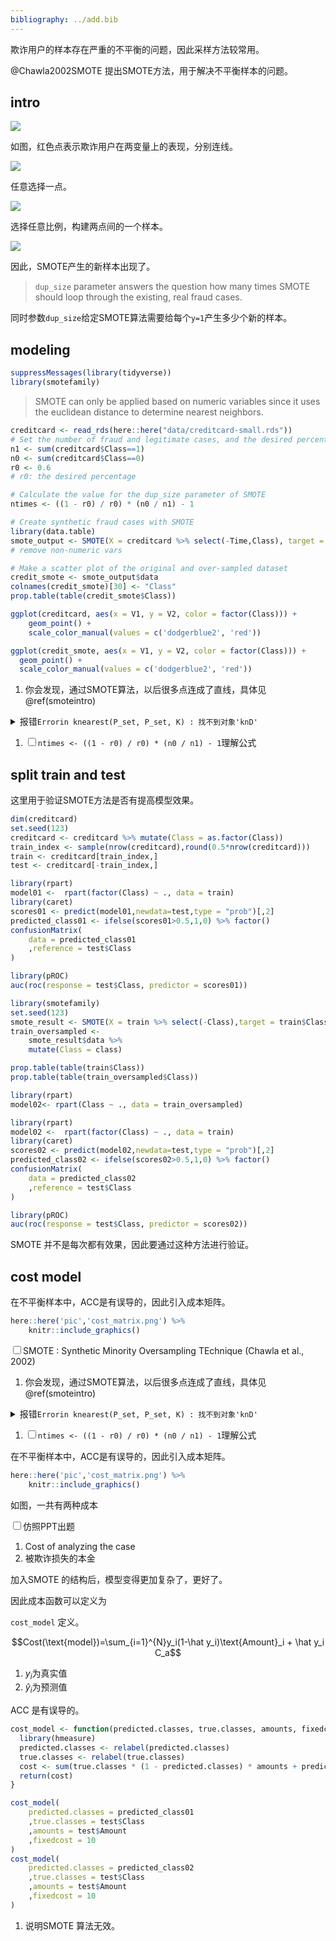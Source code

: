 ```yaml
---
bibliography: ../add.bib
---
```


欺诈用户的样本存在严重的不平衡的问题，因此采样方法较常用。

@Chawla2002SMOTE 提出SMOTE方法，用于解决不平衡样本的问题。

## intro {#smoteintro}

![](../pic/smote_step1.png)

如图，红色点表示欺诈用户在两变量上的表现，分别连线。

![](../pic/smote_step2.png)

任意选择一点。

![](../pic/synthetic_case_3.png)

选择任意比例，构建两点间的一个样本。

![](../pic/smote_step3.png)

因此，SMOTE产生的新样本出现了。

>
`dup_size` parameter answers the question how many times SMOTE should loop through the existing, real fraud cases.

同时参数`dup_size`给定SMOTE算法需要给每个`y=1`产生多少个新的样本。

## modeling

```r
suppressMessages(library(tidyverse))
library(smotefamily)
```

>
SMOTE can only be applied based on numeric variables since it uses the euclidean distance to determine nearest neighbors.

```r
creditcard <- read_rds(here::here("data/creditcard-small.rds"))
# Set the number of fraud and legitimate cases, and the desired percentage of legitimate cases
n1 <- sum(creditcard$Class==1)
n0 <- sum(creditcard$Class==0)
r0 <- 0.6
# r0: the desired percentage

# Calculate the value for the dup_size parameter of SMOTE
ntimes <- ((1 - r0) / r0) * (n0 / n1) - 1

# Create synthetic fraud cases with SMOTE
library(data.table)
smote_output <- SMOTE(X = creditcard %>% select(-Time,Class), target = creditcard$Class, K = 5, dup_size = ntimes)
# remove non-numeric vars

# Make a scatter plot of the original and over-sampled dataset
credit_smote <- smote_output$data
colnames(credit_smote)[30] <- "Class"
prop.table(table(credit_smote$Class))

ggplot(creditcard, aes(x = V1, y = V2, color = factor(Class))) +
    geom_point() +
    scale_color_manual(values = c('dodgerblue2', 'red'))

ggplot(credit_smote, aes(x = V1, y = V2, color = factor(Class))) +
  geom_point() +
  scale_color_manual(values = c('dodgerblue2', 'red'))
```

1. 你会发现，通过SMOTE算法，以后很多点连成了直线，具体见 \@ref(smoteintro)

<details>
<summary>报错`Errorin knearest(P_set, P_set, K) : 找不到对象'knD'`</summary>

1. 函数为`smotefamily::SMOTE`
1 [CSDN博客](https://blog.csdn.net/scc_hy/article/details/84190080)介绍其他的R中SMOTE的包
1. 解决办法是`install.packages("FNN")`
参考
[Stack Overflow](https://stackoverflow.com/questions/40206172/error-in-knearestdarr-p-set-k-object-knd-not-found?answertab=oldest)

</details>

1. <input type="checkbox" id="checkbox1" class="styled">`ntimes <- ((1 - r0) / r0) * (n0 / n1) - 1`理解公式

## split train and test

这里用于验证SMOTE方法是否有提高模型效果。

```r
dim(creditcard)
set.seed(123)
creditcard <- creditcard %>% mutate(Class = as.factor(Class))
train_index <- sample(nrow(creditcard),round(0.5*nrow(creditcard)))
train <- creditcard[train_index,]
test <- creditcard[-train_index,]
```

```r
library(rpart)
model01 <-  rpart(factor(Class) ~ ., data = train)
library(caret)
scores01 <- predict(model01,newdata=test,type = "prob")[,2]
predicted_class01 <- ifelse(scores01>0.5,1,0) %>% factor()
confusionMatrix(
    data = predicted_class01
    ,reference = test$Class
)

library(pROC)
auc(roc(response = test$Class, predictor = scores01))
```

```r
library(smotefamily) 
set.seed(123)
smote_result <- SMOTE(X = train %>% select(-Class),target = train$Class,K = 10, dup_size = 50)
train_oversampled <- 
    smote_result$data %>% 
    mutate(Class = class)
```

```r
prop.table(table(train$Class))
prop.table(table(train_oversampled$Class))
```

```r
library(rpart)
model02<- rpart(Class ~ ., data = train_oversampled)
```

```r
library(rpart)
model02 <-  rpart(factor(Class) ~ ., data = train)
library(caret)
scores02 <- predict(model02,newdata=test,type = "prob")[,2]
predicted_class02 <- ifelse(scores02>0.5,1,0) %>% factor()
confusionMatrix(
    data = predicted_class02
    ,reference = test$Class
)

library(pROC)
auc(roc(response = test$Class, predictor = scores02))
```

SMOTE 并不是每次都有效果，因此要通过这种方法进行验证。

## cost model

在不平衡样本中，ACC是有误导的，因此引入成本矩阵。

```r
here::here('pic','cost_matrix.png') %>% 
    knitr::include_graphics()
```

<input type="checkbox" id="checkbox1" class="styled">SMOTE : Synthetic Minority Oversampling TEchnique (Chawla et al., 2002)

1. 你会发现，通过SMOTE算法，以后很多点连成了直线，具体见 \@ref(smoteintro)

<details>
<summary>报错`Errorin knearest(P_set, P_set, K) : 找不到对象'knD'`</summary>

1. 函数为`smotefamily::SMOTE`
1 [CSDN博客](https://blog.csdn.net/scc_hy/article/details/84190080)介绍其他的R中SMOTE的包
1. 解决办法是`install.packages("FNN")`
参考
[Stack Overflow](https://stackoverflow.com/questions/40206172/error-in-knearestdarr-p-set-k-object-knd-not-found?answertab=oldest)

</details>

1. <input type="checkbox" id="checkbox1" class="styled">`ntimes <- ((1 - r0) / r0) * (n0 / n1) - 1`理解公式

在不平衡样本中，ACC是有误导的，因此引入成本矩阵。

```r
here::here('pic','cost_matrix.png') %>% 
    knitr::include_graphics()
```

如图，一共有两种成本

<input type="checkbox" id="checkbox1" class="styled">仿照PPT出题

1. Cost of analyzing the case
1. 被欺诈损失的本金

加入SMOTE 的结构后，模型变得更加复杂了，更好了。

因此成本函数可以定义为

`cost_model` 定义。

$$Cost(\text{model})=\sum_{i=1}^{N}y_i(1-\hat y_i)\text{Amount}_i + \hat y_i C_a$$

1. $y_i$为真实值
1. $\hat y_i$为预测值

ACC 是有误导的。

```r
cost_model <- function(predicted.classes, true.classes, amounts, fixedcost) {
  library(hmeasure)
  predicted.classes <- relabel(predicted.classes)
  true.classes <- relabel(true.classes)
  cost <- sum(true.classes * (1 - predicted.classes) * amounts + predicted.classes * fixedcost)
  return(cost)
}
```

```r
cost_model(
    predicted.classes = predicted_class01
    ,true.classes = test$Class
    ,amounts = test$Amount
    ,fixedcost = 10
)
cost_model(
    predicted.classes = predicted_class02
    ,true.classes = test$Class
    ,amounts = test$Amount
    ,fixedcost = 10
)
```

1. 说明SMOTE 算法无效。
